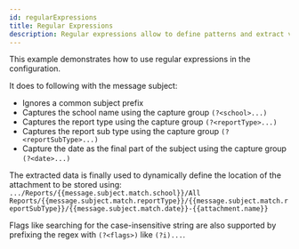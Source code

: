 ```yaml
---
id: regularExpressions
title: Regular Expressions
description: Regular expressions allow to define patterns and extract values to simplify the configuration.
---
```


This example demonstrates how to use regular expressions in the configuration.

It does to following with the message subject:
* Ignores a common subject prefix
* Captures the school name using the capture group `(?<school>...)`
* Captures the report type using the capture group `(?<reportType>...)`
* Captures the report sub type using the capture group `(?<reportSubType>...)`
* Capture the date as the final part of the subject using the capture group `(?<date>...)`

The extracted data is finally used to dynamically define the location of the attachment to be stored using:
`.../Reports/{{message.subject.match.school}}/All Reports/{{message.subject.match.reportType}}/{{message.subject.match.reportSubType}}/{{message.subject.match.date}}-{{attachment.name}}`

Flags like searching for the case-insensitive string are also supported by prefixing the regex with `(?<flags>)` like `(?i)...`.

<RenderExample info={info} config={config} script={script} />
